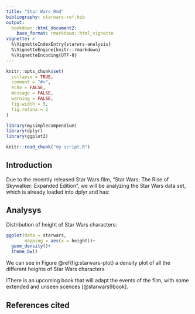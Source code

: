 ```yaml
---
title: "Star Wars Rmd"
bibliography: starwars-ref.bib
output: 
  bookdown::html_document2:
    base_format: rmarkdown::html_vignette
vignette: >
  %\VignetteIndexEntry{starwrs-analysis}
  %\VignetteEngine{knitr::rmarkdown}
  %\VignetteEncoding{UTF-8}
---
```




```r
knitr::opts_chunk$set(
  collapse = TRUE,
  comment = "#>",
  echo = FALSE,
  message = FALSE,
  warning = FALSE,
  fig.width = 5,
  fig.retina = 2
)
```

```r
library(mysimplecompendium)
library(dplyr)
library(ggplot2)
```

```r
knitr::read_chunk("my-script.R") 
```


## Introduction
Due to the recently released Star Wars film, "Star Wars: The Rise of Skywalker: Expanded Edition", we will be analyzing the Star Wars data set, which is already loaded into dplyr and has:



## Analysys
Distribution of height of Star Wars characters:

```r
ggplot(data = starwars,
       mapping = aes(x = height))+
  geom_density()+
  theme_bw()
```

We can see in Figure \@ref(fig:starwars-plot) a density plot of all the different heights of Star Wars characters.


IThere is an upcoming book that will adapt the events of the film, with some extended and unseen scences [@starwars9book].

## References cited
